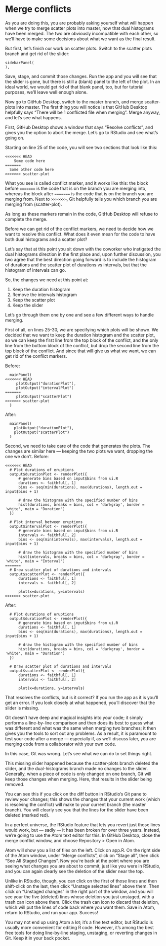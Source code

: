# Merge conflicts

As you are doing this, you are probably asking yourself what will happen when we try to merge scatter plots into master, now that dual histograms have been merged. The two are obviously incompatible with each other, so we'll have to make some decisions about what we want as the final result. 

But first, let's finish our work on scatter plots. Switch to the scatter plots branch and get rid of the slider:

```
sidebarPanel(
),
```

Save, stage, and commit those changes. Run the app and you will see that the slider is gone, but there is still a (blank) panel to the left of the plot. In an ideal world, we would get rid of that blank panel, too, but for tutorial purposes, we'll leave well enough alone.

Now go to GitHub Desktop, switch to the master branch, and merge scatter-plots into master. The first thing you will notice is that GitHub Desktop helpfully says "There will be 1 conflicted file when merging". Merge anyway, and let's see what happens. 

First, GitHub Desktop shows a window that says "Resolve conflicts", and gives you the option to abort the merge. Let's go to RStudio and see what's going on.

Starting on line 25 of the code, you will see two sections that look like this:

```
<<<<<<< HEAD
	Some code here
=======
  Some other code here
>>>>>>> scatter-plot
```

What you see is called conflict marker, and it works like this: the block before `=======` is the code that is on the branch you are merging into, whereas the block after `=======` is the code that is on the branch you are merging from. Next to `>>>>>>>`, Git helpfully tells you which branch you are merging from (scatter-plot). 

As long as these markers remain in the code, GitHub Desktop will refuse to complete the merge. 

Before we can get rid of the conflict markers, we need to decide how we want to resolve this conflict. What does it even mean for the code to have both dual histograms and a scatter plot?

Let's say that at this point you sit down with the coworker who instigated the dual histograms direction in the first place and, upon further discussion, you two agree that the best direction going forward is to include the histogram of durations and the scatter plot of durations vs intervals, but that the histogram of intervals can go.

So, the changes we need at this point at:

1. Keep the duration histogram
2. Remove the intervals histogram
3. Keep the scatter plot
4. Keep the slider

Let's go through them one by one and see a few different ways to handle merging. 

First of all, on lines 25-30, we are specifying which plots will be shown. We decided that we want to keep the duration histogram and the scatter plot, so we can keep the first line from the top block of the conflict, and the only line from the bottom block of the conflict, but drop the second line from the top block of the conflict. And since that will give us what we want, we can get rid of the conflict markers.

Before:

```
  mainPanel(
<<<<<<< HEAD
     plotOutput("durationPlot"),
     plotOutput("intervalPlot")
=======
     plotOutput("scatterPlot")
>>>>>>> scatter-plot
  )
```

After:

```
  mainPanel(
    plotOutput("durationPlot"),
    plotOutput("scatterPlot")
  )
```

Second, we need to take care of the code that generates the plots. The changes are similar here — keeping the two plots we want, dropping the one we don't. Before:

```
<<<<<<< HEAD
  # Plot durations of eruptions
  output$durationPlot <- renderPlot({
      # generate bins based on input$bins from ui.R
      durations <- faithful[, 1]
      bins <- seq(min(durations), max(durations), length.out = input$bins + 1)

      # draw the histogram with the specified number of bins
      hist(durations, breaks = bins, col = 'darkgray', border = 'white', main = "Duration")
  })

  # Plot interval between eruptions
  output$intervalPlot <- renderPlot({
      # generate bins based on input$bins from ui.R
      intervals <- faithful[, 2]
      bins <- seq(min(intervals), max(intervals), length.out = input$bins + 1)
      
      # draw the histogram with the specified number of bins
      hist(intervals, breaks = bins, col = 'darkgray', border = 'white', main = "Interval")
=======
  # Draw scatter plot of durations and intervals
  output$scatterPlot <- renderPlot({
      durations <- faithful[, 1]
      intervals <- faithful[, 2]

      plot(x=durations, y=intervals)
>>>>>>> scatter-plot
```

After:

```
  # Plot durations of eruptions
  output$durationPlot <- renderPlot({
      # generate bins based on input$bins from ui.R
      durations <- faithful[, 1]
      bins <- seq(min(durations), max(durations), length.out = input$bins + 1)

      # draw the histogram with the specified number of bins
      hist(durations, breaks = bins, col = 'darkgray', border = 'white', main = "Duration")
  })

  # Draw scatter plot of durations and intervals
  output$scatterPlot <- renderPlot({
      durations <- faithful[, 1]
      intervals <- faithful[, 2]

      plot(x=durations, y=intervals)
```

That resolves the conflicts, but is it correct? If you run the app as it is you'll get an error. If you look closely at what happened, you'll discover that the slider is missing.

Git doesn't have deep and magical insights into your code; it simply performs a line-by-line comparison and then does its best to guess what was different and what was the same when merging two branches; it then gives you the tools to sort out any problems. As a result, it is paramount to test your code after a merge — especially if, as we'll discuss later, you are merging code from a collaborator with your own code.

In this case, Git was wrong. Let's see what we can do to set things right.

This missing slider happened because the scatter-plots branch deleted the slider, and the dual-histograms branch made no changes to the slider. Generally, when a piece of code is only changed on one branch, Git will keep those changes when merging. Here, that results in the slider being removed.

You can see this if you click on the diff button in RStudio's Git pane to review your changes; this shows the changes that your current work (which is resolving the conflict) will make to your current branch (the master branch). You will clearly see you that the lines for the slider have been deleted (marked red).

In a perfect universe, the RStudio feature that lets you revert just those lines would work, but — sadly — it has been broken for over three years. Instead, we're going to use the Atom text editor for this. In GitHub Desktop, close the merge conflict window, and choose Repository > Open in Atom. 

Atom will show you a list of files on the left. Click on app.R. On the right side of the Atom window, under "Merge conflicts", click on "Stage all", then click "See All Staged Changes". Now you're back at the point where you are seeing what changes you are about to commit, just like you were in RStudio, and you can again clearly see the deletion of the slider near the top.

Unlike in RStudio, though, you can click on the first of those lines and then shift-click on the last, then click "Unstage selected lines" above them. Then click on "Unstaged changes" in the right part of the window, and you will see your the five (deleted) lines whose deletion you just unstaged, with a trash can icon above them. Click the trash can icon to discard that deletion, which will put the lines of code back where you want them. Save in Atom, return to RStudio, and run your app. Success!

You may not end up using Atom a lot; it's a fine text editor, but RStudio is usually more convenient for editing R code. However, it's among the best free tools for doing line-by-line staging, unstaging, or reverting changes in Git. Keep it in your back pocket. 


